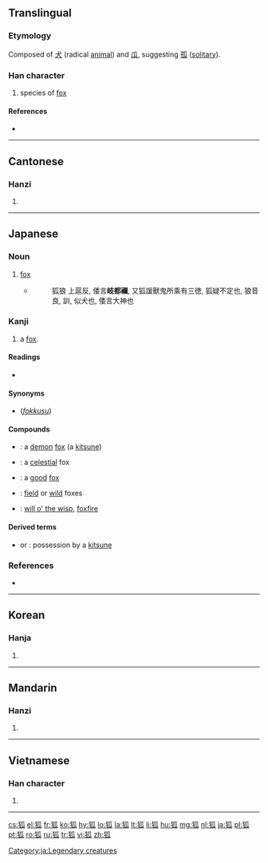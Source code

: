 ==Translingual==
===Etymology===
Composed of [[犬]] (radical [[animal]]) and [[瓜]], suggesting [[孤]] ([[solitary]]).

===Han character===
{{Han char|rn=94|rad=犬|as=05|sn=8|four=4223<sub>0</sub>|canj=大竹竹女人 (KHHVO)}}

# species of [[fox]]

====References====
* {{Han ref|kx=0708.290|dkj=20333|dj=1121.120|hdz=21340.140|uh=72D0|ud=29392|bh=AAB0|bd=43696}}

----

==Cantonese==
===Hanzi===
{{yue-hanzi|jyut=|y=wu4}}

# {{defn|lang=yue|sort=犬05}}

----

==Japanese==
===Noun===
{{ja-noun|k|hira=きつね|kata=キツネ|rom=kitsune}}

# [[fox]]
#* {{RQ:Shin'yaku Kegonkyō Ongi Shiki}}
#*: 狐狼 上扈反, 倭言'''岐都禰''', 又狐諼獸鬼所乘有三徳, 狐疑不定也, 狼音良, 訓, 似犬也, 倭言大神也

===Kanji===
{{ja-kanji|rs=犬05|grade=}}

# a [[fox]].

====Readings====
* {{ja-readings|on={{l|ja|こ}} (kō)|kun={{l|ja|きつね}} (kitsune)}}

====Synonyms====
* {{l|ja|フォックス}} (''[[fokkusu]]'')

====Compounds====
* {{l|ja|妖狐|tr=[[ようこ]], ''[[yōko]]''}}: a [[demon]] [[fox]] (a [[kitsune]])
* {{l|ja|天狐|tr=[[てんこ]], ''[[tenko]]''}}: a [[celestial]] fox
* {{l|ja|善狐|tr=[[ぜんこ]], ''[[zenko]]''}}: a [[good]] [[fox]]
* {{l|ja|野狐|tr=[[やこう]], ''[[yakō]]''; [[のぎつね]], ''[[nogitsune]]''}}: [[field]] or [[wild]] foxes
* {{l|ja|狐火|tr=[[きつねひ]], ''[[kitsunebi]]''}}: [[will o' the wisp]], [[foxfire]]

====Derived terms====
* {{l|ja|狐憑き}} or {{l|ja|狐付き|tr=[[きつねつくき]], ''[[kitsunetsuki]]''}}: possession by a [[kitsune]]

===References===
* {{R:Nara Ibun 3}}

----

==Korean==
===Hanja===
{{ko-hanja|hangeul=[[호]]|eumhun=|rv=ho|mr=ho|y=ho}}

# {{defn|lang=ko|sort=犬05}}

----

==Mandarin==
===Hanzi===
{{cmn-hanzi|pin=[[hú]] ([[hu2]])|wg=hu<sup>2</sup>}}

# {{defn|lang=cmn|sort=犬05}}

----

==Vietnamese==
===Han character===
{{vi-hantu|[[hồ]]|rs=犬05}}

# {{defn|lang=vi|sort=犬05}}

----

[[Category:ja:Legendary creatures]]

[[cs:狐]]
[[el:狐]]
[[fr:狐]]
[[ko:狐]]
[[hy:狐]]
[[lo:狐]]
[[la:狐]]
[[lt:狐]]
[[li:狐]]
[[hu:狐]]
[[mg:狐]]
[[nl:狐]]
[[ja:狐]]
[[pl:狐]]
[[pt:狐]]
[[ro:狐]]
[[ru:狐]]
[[tr:狐]]
[[vi:狐]]
[[zh:狐]]